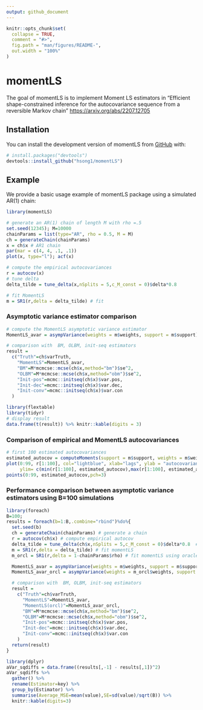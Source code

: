 ```yaml
---
output: github_document
---
```


<!-- README.md is generated from README.Rmd. Please edit that file -->

```r
knitr::opts_chunk$set(
  collapse = TRUE,
  comment = "#>",
  fig.path = "man/figures/README-",
  out.width = "100%"
)
```

# momentLS

<!-- badges: start -->
<!-- badges: end -->

The goal of momentLS is to implement Moment LS estimators in "Efficient shape-constrained inference for the autocovariance sequence from a reversible Markov chain" <https://arxiv.org/abs/2207.12705>

## Installation

You can install the development version of momentLS from [GitHub](https://github.com/) with:

``` r
# install.packages("devtools")
devtools::install_github("hsong1/momentLS")
```

## Example

We provide a basic usage example of momentLS package using a simulated AR(1) chain:

```r
library(momentLS)

# generate an AR(1) chain of length M with rho =.5
set.seed(12345); M=10000
chainParams = list(type="AR", rho = 0.5, M = M)
ch = generateChain(chainParams)
x = ch$x # AR1 chain
par(mar = c(4, 4, .1, .1))
plot(x, type="l"); acf(x)
```

```r
# compute the empirical autocovariances
r = autocov(x)
# tune delta
delta_tilde = tune_delta(x,nSplits = 5,c_M_const = 0)$delta*0.8

# fit MomentLS
m = SR1(r,delta = delta_tilde) # fit
```


### Asymptotic variance estimator comparison

```r
# compute the MomentLS asymptotic variance estimator
MomentLS_avar = asympVariance(weights = m$weights, support = m$support) 

# comparison with  BM, OLBM, init-seq estimators
result = 
  c("Truth"=ch$varTruth,
    "MomentLS"=MomentLS_avar,
    "BM"=M*mcmcse::mcse(ch$x,method="bm")$se^2, 
    "OLBM"=M*mcmcse::mcse(ch$x,method="obm")$se^2,
    "Init-pos"=mcmc::initseq(ch$x)$var.pos,
    "Init-dec"=mcmc::initseq(ch$x)$var.dec,
    "Init-conv"=mcmc::initseq(ch$x)$var.con
  )
```

```r
library(flextable)
library(tidyr)
# display result
data.frame(t(result)) %>% knitr::kable(digits = 3)
```

### Comparison of empirical and MomentLS autocovariances

```r
# first 100 estimated autocovariances
estimated_autocov = computeMoments(support = m$support, weights = m$weights, M = 100)
plot(0:99, r[1:100], col="lightblue", xlab="lags", ylab = "autocovariances", 
     ylim= c(min(r[1:100], estimated_autocov),max(r[1:100], estimated_autocov)))
points(0:99, estimated_autocov,pch=3)
```


### Performance comparison between asymptotic variance estimators using B=100 simulations

```r
library(foreach)
B=100;
results = foreach(b=1:B,.combine="rbind")%do%{
  set.seed(b)
  ch = generateChain(chainParams) # generate a chain
  r = autocov(ch$x) # compute empirical autocov
  delta_tilde = tune_delta(ch$x,nSplits = 5,c_M_const = 0)$delta*0.8  # tune delta
  m = SR1(r,delta = delta_tilde) # fit momentLS
  m_orcl = SR1(r,delta = 1-chainParams$rho) # fit momentLS using oracle delta (=1-rho)

  MomentLS_avar = asympVariance(weights = m$weights, support = m$support)
  MomentLS_avar_orcl = asympVariance(weights = m_orcl$weights, support = m_orcl$support)

  # comparison with  BM, OLBM, init-seq estimators
  result =
    c("Truth"=ch$varTruth,
      "MomentLS"=MomentLS_avar,
      "MomentLS(orcl)"=MomentLS_avar_orcl,
      "BM"=M*mcmcse::mcse(ch$x,method="bm")$se^2,
      "OLBM"=M*mcmcse::mcse(ch$x,method="obm")$se^2,
      "Init-pos"=mcmc::initseq(ch$x)$var.pos,
      "Init-dec"=mcmc::initseq(ch$x)$var.dec,
      "Init-conv"=mcmc::initseq(ch$x)$var.con
    )
  return(result)
}

```

```r
library(dplyr)
aVar_sqdiffs = data.frame((results[,-1] - results[,1])^2)
aVar_sqdiffs %>%
  gather() %>%
  rename(Estimator=key) %>%
  group_by(Estimator) %>%
  summarise(Average_MSE=mean(value),SE=sd(value)/sqrt(B)) %>%
  knitr::kable(digits=3)
```